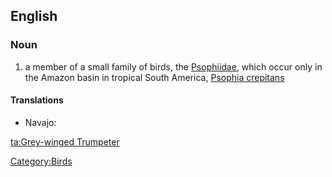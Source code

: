 ==English==
{{wikipedia}}

===Noun===
{{en-noun|head=[[grey|Grey]]-[[winged]] [[trumpeter|Trumpeter]]}}

# a member of a small family of birds, the [[Psophiidae]], which occur only in the Amazon basin in tropical South America, [[Psophia crepitans]]

====Translations====
{{trans-top|bird of ''Psophiidae''}}
* Navajo: {{tø|nv|tsiiyázhí}}
{{trans-mid}}
{{trans-bottom}}

[[Category:Birds]]

[[ta:Grey-winged Trumpeter]]